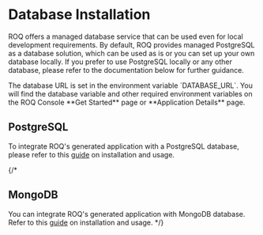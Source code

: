 
# Database Installation

ROQ offers a managed database service that can be used even for local development requirements. By default, ROQ provides managed PostgreSQL as a database solution, which can be used as is or you can set up your own database locally. If you prefer to use PostgreSQL locally or any other database, please refer to the documentation below for further guidance.

<Callout type="info">
The database URL is set in the environment variable `DATABASE_URL`. You will find the database variable and other required environment variables on the ROQ Console **Get Started** page or **Application Details** page. 
</Callout>


## PostgreSQL

To integrate ROQ's generated application with a PostgreSQL database, please refer to this [guide](/development-guides/database/postgresql) on installation and usage.
						
{/*						
## MongoDB

You can integrate ROQ's generated application with MongoDB database. Refer to this [guide](/development-guides/database/mongodb) on installation and usage.
*/}